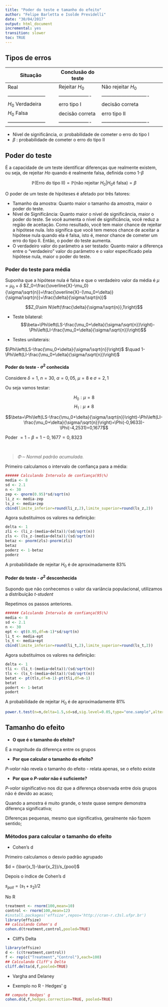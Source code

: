 ```yaml
---
title: "Poder do teste e tamanho do efeito"
author: "Felipe Barletta e Isolde Previdelli"
date: "30/04/2017"
output: html_document
incremental: yes
transition: slower
toc: TRUE
---
```


## Tipos de erros
Situação 	       |                Conclusão do teste
-----------------------|-------------------|----------------------------
Real                   |   Rejeitar $H_0$  |   Não rejeitar $H_0$
-----------------------|-------------------|----------------------------
$H_0$ Verdadeira       |  erro tipo I      |   decisão correta
$H_0$ Falsa            |   decisão correta |   erro tipo II
-----------------------|-------------------|----------------------------

- Nível de significância, $\alpha$: probabilidade de cometer o erro do tipo I
- $\beta$ : probabilidade de cometer o erro do tipo II

## Poder do teste

 É a capacidade de um teste identificar diferenças que realmente existem, ou seja, de rejeitar $Ho$ quando é realmente falsa, definida como 1-$\beta$

$$\mathbb{P}(\text{Erro do tipo II}) = \mathbb{P}(\text{não rejeitar} \ H_0| H_0 \text{é falsa}) = \beta$$
 
O poder de um teste de hipóteses é afetado por três fatores:

- Tamanho da amostra: Quanto maior o tamanho da amostra, maior o poder do teste.
- Nível de Significância: Quanto maior o nível de significância, maior o poder do teste. Se você aumenta o nível de significância, você reduz a região de aceitação. Como resultado, você tem maior chance de rejeitar a hipótese nula. Isto significa que você tem menos chance de aceitar a hipótese nula quando ela é falsa, isto é, menor chance de cometer um erro do tipo II. Então, o poder do teste aumenta.
- O verdadeiro valor do parâmetro a ser testado: Quanto maior a diferença entre o "verdadeiro" valor do parâmetro e o valor especificado pela hipótese nula, maior o poder do teste.

### Poder do teste para média
Suponha que a hipótese nula é falsa e que o verdadeiro valor da média é $\mu =\mu_0+\delta$
$Z_0=\frac{\overline{X}-\mu_0}{\sigma/\sqrt{n}}=\frac{\overline{X}-(\mu_0+\delta)}{\sigma/\sqrt{n}}+\frac{\delta}{\sigma/\sqrt{n}}$


$$Z_0\sim N\left(\frac{\delta}{\sigma/\sqrt{n}},1\right)$$	

- Teste bilateral:
$$\beta=\Phi\left(LS-\frac{\mu_0+\delta}{\sigma/\sqrt{n}}\right)-\Phi\left(LI-\frac{\mu_0+\delta}{\sigma/\sqrt{n}}\right)$$

- Testes unilaterais:
 
$\Phi\left(LS-\frac{\mu_0+\delta}{\sigma/\sqrt{n}}\right)$ $\quad 1-\Phi\left(LI-\frac{\mu_0+\delta}{\sigma/\sqrt{n}}\right)$

#### Poder do teste - $\sigma^2$ conhecida

Considere $\delta=1$, $n = 30$, $\alpha = 0,05$, $\mu = 8$ e $\sigma = 2,1$

Ou seja vamos testar:

$$H_0: \mu=8$$
$$H_1: \mu \neq 8$$

$$\beta=\Phi\left(LS-\frac{\mu_0+\delta}{\sigma/\sqrt{n}}\right)-\Phi\left(LI-\frac{\mu_0+\delta}{\sigma/\sqrt{n}}\right)=\Phi(-0,9633)-\Phi(-4,2531)=0,1677$$


$\text{Poder} \ =1-\beta=1-0,1677=0,8323$

&nbsp;

> *$\Phi \sim$ Normal padrão acumulada.*


Primeiro calculamos o intervalo de confiança para a média:

```r
###### Calculando Intervalo de confiança(95\%)
media <- 8
sd <- 2.1
n <- 30
zep <- qnorm(0.95)*sd/sqrt(n)
li_z <- media-zep
ls_z <- media+zep
cbind(limite_inferior=round(li_z,2),limite_superior=round(ls_z,2))
```

Agora substituímos os valores na definição:

```r
delta <- 1
zli <- (li_z-(media+delta))/(sd/sqrt(n))
zls <- (ls_z-(media+delta))/(sd/sqrt(n))
betaz <- pnorm(zls)-pnorm(zli)
betaz
poderz <- 1-betaz
poderz
```
A probabilidade de rejeitar $H_0$ é de aproximadamente $83\%$

#### Poder do teste - $\sigma^2$ desconhecida

Supondo que não conhecemos o valor da variância populacional, utilizamos a distribuição *t-student*

Repetimos os passos anteriores.

```r
###### Calculando Intervalo de confiança(95\%)
media <- 8
sd <- 2.1
n <- 30
ept <- qt(0.95,df=n-1)*sd/sqrt(n)
li_t <- media-ept
ls_t <- media+ept
cbind(limite_inferior=round(li_t,2),limite_superior=round(ls_t,2))
```

Agora substituímos os valores na definição:

```r
delta <- 1
tli <- (li_t-(media+delta))/(sd/sqrt(n))
tls <- (ls_t-(media+delta))/(sd/sqrt(n))
betat <- pt(tls,df=n-1)-pt(tli,df=n-1)
betat
podert <- 1-betat
podert
```
A probabilidade de rejeitar $H_0$ é de aproximadamente $81\%$

```r
power.t.test(n=n,delta=1.5,sd=sd,sig.level=0.05,type="one.sample",alternative="two.sided",strict = TRUE)
```


## Tamanho do efeito

- **O que é o tamanho do efeito?**
                               
É a magnitude da diferença entre os grupos 

- **Por que calcular o tamanho do efeito?**

*P-valor* não revela o tamanho do efeito - relata apenas,
  se o efeito existe

- **Por que o *P-valor* não é suficiente?**

*P-valor* significativo nos diz que a diferença observada entre dois grupos não é devido ao acaso;

Quando a amostra é muito grande, o teste quase sempre demonstra
  diferença significativa;

Diferenças pequenas, mesmo que significativa, geralmente não
    fazem sentido;

### Métodos para calcular o tamanho do efeito
  

- Cohen's d

Primeiro calculamos o desvio padrão agrupado

$d = (\bar{x_1}-\bar{x_2})/s_{pool}$

Depois o índice de Cohen's d

$s_{poll} = (s_1+s_2)/2$

No R

```r
treatment <- rnorm(100,mean=10)
control <- rnorm(100,mean=12)
#install.packages('effsize',repos='http://cran-r.c3sl.ufpr.br')
library(effsize)
## calculando Cohen's d
cohen.d(treatment,control,pooled=TRUE)
```

- Cliff's Delta

```r
library(effsize)
d <- (c(treatment,control))
f <- rep(c("Treatment","Control"),each=100)
## Calculando Cliff's Delta
cliff.delta(d,f,pooled=TRUE)
```

- Vargha and Delaney
  
- Exemplo no R - Hedges' g
```r
## compute Hedges' g
cohen.d(d,f,hedges.correction=TRUE, pooled=TRUE)
```

